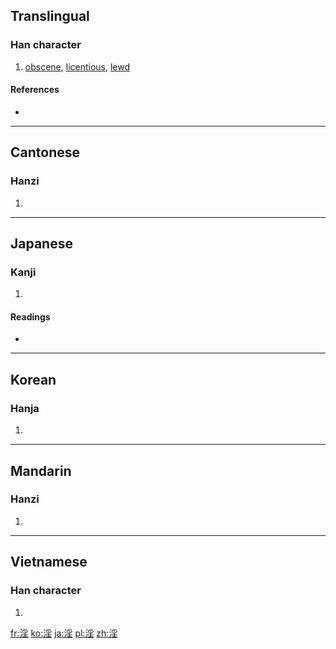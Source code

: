 {{also|婬}}
==Translingual==

===Han character===
{{Han char|rn=85|rad=水|as=08|sn=11|four=3211<sub>4</sub>|canj=水月竹土 (EBHG)}}

# [[obscene]], [[licentious]], [[lewd]]

====References====
* {{Han ref|kx=0631.090|dkj=17678|dj=1033.120|hdz=31654.040|uh=6DEB|ud=28139|bh=B25D|bd=45661}}

----

==Cantonese==

===Hanzi===
{{yue-hanzi|jyut=|y=yam4}}

# {{defn|Cantonese|sort=水08}}

----

==Japanese==

===Kanji===
{{ja-kanji|grade=|rs=水08}}

# {{defn|Japanese|sort=水08}}

====Readings====
* {{ja-readings|on=[[いん]] (in)|kun=[[ひたす]] (hitasu), [[ほしいまま]] (hoshiimama), [[みだら]] (midara)}}

----

==Korean==

===Hanja===
{{ko-hanja|hangeul=음|eumhun=|rv=eum|mr=ŭm|y=um}}

# {{defn|Korean|sort=水08}}

----

==Mandarin==

===Hanzi===
{{cmn-hanzi|pin=[[yàn]] ([[yan4]]), [[yáo]] ([[yao2]]), [[yín]] ([[yin2]])|wg=yen<sup>4</sup>, yao<sup>2</sup>, yin<sup>2</sup>}}

# {{defn|Mandarin|sort=水08}}

----

==Vietnamese==

===Han character===
{{vi-hantu|[[dâm]], [[dầm]], [[đầm]], [[đẫm]], [[đằm]], [[giầm]]|rs=水08}}

# {{defn|Vietnamese|sort=水08}}

[[fr:淫]]
[[ko:淫]]
[[ja:淫]]
[[pl:淫]]
[[zh:淫]]
